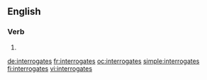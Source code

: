 ==English==

===Verb===
{{head|en}}

# {{en-third-person singular of|interrogate}}

[[de:interrogates]]
[[fr:interrogates]]
[[oc:interrogates]]
[[simple:interrogates]]
[[fi:interrogates]]
[[vi:interrogates]]